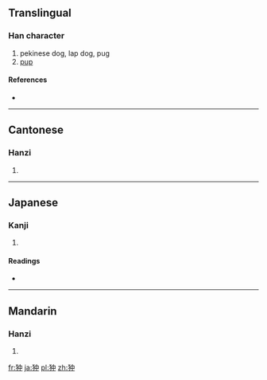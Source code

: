 ==Translingual==

===Han character===
{{Han char|rn=94|rad=犬|as=04|sn=7|four=4520<sub>6</sub>|canj=大竹中 (KHL)}}

# pekinese dog, lap dog, pug
# [[pup]]

====References====
* {{Han ref|kx=0708.021|dkj=20293|dj=1120.090|hdz=21336.050|uh=72C6|ud=29382|bh=CB64|bd=52068}}

----

==Cantonese==

===Hanzi===
{{yue-hanzi|jyut=|y=jung1}}

# {{defn|Cantonese|sort=犬04}}

----

==Japanese==

===Kanji===
{{ja-kanji|grade=|rs=犬04}}

# {{defn|Japanese|sort=犬04}}

====Readings====
* {{ja-readings|on=[[ちゅう]] (chū)|kun=[[ちん]] (chin)}}

----

==Mandarin==

===Hanzi===
{{cmn-hanzi|pin=[[zhòng]] ([[zhong4]])|wg=chung<sup>4</sup>}}

# {{defn|Mandarin|sort=犬04}}

[[fr:狆]]
[[ja:狆]]
[[pl:狆]]
[[zh:狆]]